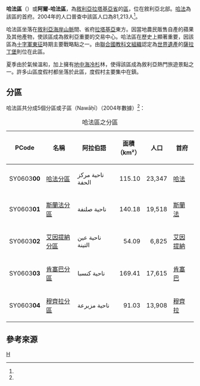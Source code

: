 {{Infobox settlement
|name = 哈法區
|native_name = {{rtl-lang|ar|منطقة الحفة}}
|settlement_type = [[拉塔基亞省|拉塔基亞省]]行政區
|image_skyline = 
|image_map = Al-Haffah District.svg
|mapsize = 150px
|map_caption = 哈法區在拉塔基亞省的位置（黃色區塊處）
|type = 敘利亞行政區
|subdivision_type = 國家
|subdivision_name = {{flag|Syria}}
|subdivision_type1 = 省
|subdivision_name1 = [[拉塔基亞省|拉塔基亞省]]
|established_title = 
|established_date = 
|parts_type = 分區
|parts_style = para
|p1 = 5個分區
|seat = [[哈法|哈法]]
|area_total_km2 = 569.81
|population = 81,213
|population_as_of = 2004
|population_density_km2 = 142.53
|population_footnotes =<ref name=census2004>{{cite web |title=General Census of Population and Housing 2004 |url=http://www.cbssyr.sy/General%20census/census%202004/pop-man.pdf |publisher=Central Bureau of Statistics |language=ar |accessdate=2015-12-25 |deadurl=yes |archiveurl=https://web.archive.org/web/20151208115353/http://www.cbssyr.sy/General%20census/census%202004/pop-man.pdf |archivedate=2015-12-08 }}也可參閱英語版的資料：{{cite web |title=2004 Census Data |url=https://www.humanitarianresponse.info/en/operations/syria/dataset/syrian-arab-republic-other |publisher=UN OCHA |accessdate=2015-12-25 |archive-date=2019-05-30 |archive-url=https://web.archive.org/web/20190530164146/https://www.humanitarianresponse.info/en/operations/syria/dataset/syrian-arab-republic-other |dead-url=no }}</ref>
|coordinates_display = inline,title
|coordinates_region = SY
|latNS = N
|latd = 35
|latm = 35
|lats = 00
|longEW = E
|longd = 36
|longm = 02
|longs = 00
|elevation_ft = 
|elevation_m = 
|geocode = SY0603
|website =
}}

'''哈法區'''（{{lang-ar|منطقة الحفة}}）或'''阿爾-哈法區'''，為[[敘利亞|敘利亞]][[拉塔基亞省|拉塔基亞省]]的[[区_(叙利亚)|區]]，位在敘利亞北部。[[哈法|哈法]]為該區的首府。2004年的人口普查中該區人口為81,213人<ref name=census2004 />。

哈法區坐落在[[敘利亞海岸山脈|敘利亞海岸山脈]]間、省府[[拉塔基亞|拉塔基亞]]東方。因當地農民販售自產的蘋果及其他產物，使該區成為敘利亞重要的交易中心。哈法區在歷史上顯著重要，因該區為[[十字軍東征|十字軍東征]]時期主要戰略點之一。由[[聯合國教科文組織|聯合國教科文組織]]認定為[[世界遺產|世界遺產]]的[[薩拉丁堡|薩拉丁堡]]則位在此區。

夏季由於氣候溫和，加上擁有[[地中海|地中海]][[冷杉|冷杉]]林，使得該區成為敘利亞熱門旅遊景點之一。許多山區度假村都坐落於此區，度假村主要集中在{{le|斯蘭法|Slinfah}}鎮。

==分區==
哈法區共分成5個分區或子區（Nawāḥī）（2004年數據）<ref name=census2004 />：

{| class="wikitable sortable"
|- 
|+ 哈法區之分區
! PCode || 名稱 || 阿拉伯語 || 面積<br>（km²） || 人口 || 首府 
|-
| SY0603'''00'''
| [[哈法分區|哈法分區]]
| ناحية مركز الحفة
| align=right | 115.10
| align=right | 23,347
| [[哈法|哈法]]
|-
| SY0603'''01'''
| [[斯蘭法分區|斯蘭法分區]]
| ناحية صلنفة
| align=right | 140.18
| align=right | 19,518
| [[斯蘭法|斯蘭法]]
|-
| SY0603'''02'''
| [[艾因提納分區|艾因提納分區]]
| ناحية عين التينة
| align=right | 54.09
| align=right | 6,825
| [[艾因提納|艾因提納]]
|-
| SY0603'''03'''
| [[肯塞巴分區|肯塞巴分區]]
| ناحية كنسبا
| align=right | 169.41
| align=right | 17,615
| [[肯塞巴|肯塞巴]]
|-
| SY0603'''04'''
| [[穆齊拉分區|穆齊拉分區]]
| ناحية مزيرعة
| align=right | 91.03
| align=right | 13,908
| [[穆齊拉|穆齊拉]]
|}

==參考來源==
{{reflist}}

{{敘利亞二級行政區|state=collapsed}}

[[Category:拉塔基亞省區份|H]]